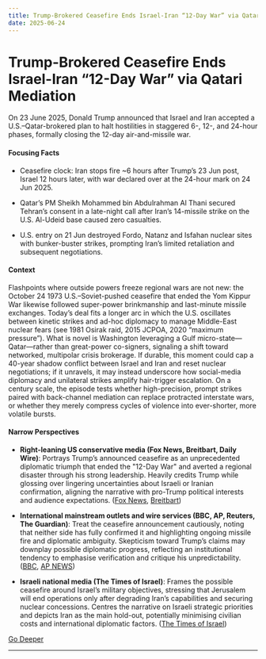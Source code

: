 ```yaml
---
title: Trump-Brokered Ceasefire Ends Israel-Iran “12-Day War” via Qatari Mediation
date: 2025-06-24
---
```


# Trump-Brokered Ceasefire Ends Israel-Iran “12-Day War” via Qatari Mediation

On 23 June 2025, Donald Trump announced that Israel and Iran accepted a U.S.–Qatar-brokered plan to halt hostilities in staggered 6-, 12-, and 24-hour phases, formally closing the 12-day air-and-missile war.

#### Focusing Facts

- Ceasefire clock: Iran stops fire ~6 hours after Trump’s 23 Jun post, Israel 12 hours later, with war declared over at the 24-hour mark on 24 Jun 2025.

- Qatar’s PM Sheikh Mohammed bin Abdulrahman Al Thani secured Tehran’s consent in a late-night call after Iran’s 14-missile strike on the U.S. Al-Udeid base caused zero casualties.

- U.S. entry on 21 Jun destroyed Fordo, Natanz and Isfahan nuclear sites with bunker-buster strikes, prompting Iran’s limited retaliation and subsequent negotiations.

#### Context

Flashpoints where outside powers freeze regional wars are not new: the October 24 1973 U.S.–Soviet-pushed ceasefire that ended the Yom Kippur War likewise followed super-power brinkmanship and last-minute missile exchanges. Today’s deal fits a longer arc in which the U.S. oscillates between kinetic strikes and ad-hoc diplomacy to manage Middle-East nuclear fears (see 1981 Osirak raid, 2015 JCPOA, 2020 “maximum pressure”). What is novel is Washington leveraging a Gulf micro-state—Qatar—rather than great-power co-signers, signaling a shift toward networked, multipolar crisis brokerage. If durable, this moment could cap a 40-year shadow conflict between Israel and Iran and reset nuclear negotiations; if it unravels, it may instead underscore how social-media diplomacy and unilateral strikes amplify hair-trigger escalation. On a century scale, the episode tests whether high-precision, prompt strikes paired with back-channel mediation can replace protracted interstate wars, or whether they merely compress cycles of violence into ever-shorter, more volatile bursts.

#### Narrow Perspectives

- **Right-leaning US conservative media (Fox News, Breitbart, Daily Wire)**: Portrays Trump’s announced ceasefire as an unprecedented diplomatic triumph that ended the "12-Day War" and averted a regional disaster through his strong leadership. Heavily credits Trump while glossing over lingering uncertainties about Israeli or Iranian confirmation, aligning the narrative with pro-Trump political interests and audience expectations. ([Fox News](https://www.foxnews.com/world/trump-announces-historic-iran-israel-ceasefire-agreement-end-12-day-war), [Breitbart](https://www.breitbart.com/faith/2025/06/21/trump-thanks-god-after-iran-strike-we-love-you-god-protect-our-military/))

- **International mainstream outlets and wire services (BBC, AP, Reuters, The Guardian)**: Treat the ceasefire announcement cautiously, noting that neither side has fully confirmed it and highlighting ongoing missile fire and diplomatic ambiguity. Skepticism toward Trump’s claims may downplay possible diplomatic progress, reflecting an institutional tendency to emphasise verification and critique his unpredictability. ([BBC](https://www.bbc.com/news/articles/cdr3yxgjd6ro?xtor=AL-72-%255Bpartner%255D-%255Binforadio%255D-%255Bheadline%255D-%255Bnews%255D-%255Bbizdev%255D-%255Bisapi%255D), [AP NEWS](https://apnews.com/live/iran-israel-war-updates-6-24-2025))

- **Israeli national media (The Times of Israel)**: Frames the possible ceasefire around Israel’s military objectives, stressing that Jerusalem will end operations only after degrading Iran’s capabilities and securing nuclear concessions. Centres the narrative on Israeli strategic priorities and depicts Iran as the main hold-out, potentially minimising civilian costs and international diplomatic factors. ([The Times of Israel](https://www.timesofisrael.com/israel-said-to-convey-message-to-iran-it-is-looking-to-end-war-within-days/))


[Go Deeper](https://www.perplexity.ai/search?q=Trump-Brokered+Ceasefire+Ends+Israel-Iran+%E2%80%9C12-Day+War%E2%80%9D+via+Qatari+Mediation)

---

<a id='iran-fires-10-missiles-at-us-al-udeid-base-in-qatar-after-us-nuclear-site-strikes'></a>
